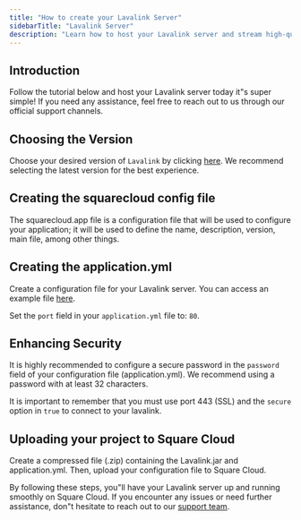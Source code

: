 ```yaml
---
title: "How to create your Lavalink Server"
sidebarTitle: "Lavalink Server"
description: "Learn how to host your Lavalink server and stream high-quality music to your Discord bot."
---
```


## Introduction

Follow the tutorial below and host your Lavalink server today it"s super simple! If you need any assistance, feel free to reach out to us through our official support channels.

## Choosing the Version

Choose your desired version of `Lavalink` by clicking [here](https://github.com/freyacodes/Lavalink/releases/). We recommend selecting the latest version for the best experience.

## Creating the squarecloud config file

<Card title="Learn about: how to make the configuration file for Square Cloud." icon="link" href="https://docs.squarecloud.app/articles/how-to-create-your-squarecloud-configuration-file">
The squarecloud.app file is a configuration file that will be used to configure your application; it will be used to define the name, description, version, main file, among other things.
</Card>

## Creating the application.yml

Create a configuration file for your Lavalink server. You can access an example file [here](https://github.com/freyacodes/Lavalink/blob/master/LavalinkServer/application.yml.example).

<Warning>Set the `port` field in your `application.yml` file to: `80`.</Warning>

## Enhancing Security

It is highly recommended to configure a secure password in the `password` field of your configuration file (application.yml). We recommend using a password with at least 32 characters.

<Note>It is important to remember that you must use port 443 (SSL) and the `secure` option in `true` to connect to your lavalink.</Note>

## Uploading your project to Square Cloud

Create a compressed file (.zip) containing the Lavalink.jar and application.yml. Then, upload your configuration file to Square Cloud.

By following these steps, you"ll have your Lavalink server up and running smoothly on Square Cloud. If you encounter any issues or need further assistance, don"t hesitate to reach out to our [support team](../company/support).